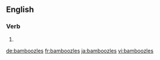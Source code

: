 ==English==

===Verb===
{{head|en}}

# {{en-third-person singular of|bamboozle}}

[[de:bamboozles]]
[[fr:bamboozles]]
[[ja:bamboozles]]
[[vi:bamboozles]]